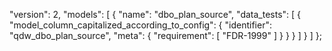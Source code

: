   "version": 2,
  "models": [
    {
      "name": "dbo_plan_source",
      "data_tests": [
        {
          "model_column_capitalized_according_to_config": {
            "identifier": "qdw_dbo_plan_source",
            "meta": {
              "requirement": [
                "FDR-1999"
              ]
            }
          }
        }
      ]
    }
  ]
};
